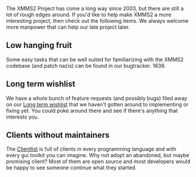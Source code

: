 The XMMS2 Project has come a long way since 2003, but there are still a lot of rough edges around. If you'd like to help make XMMS2 a more interesting project, then check out the following items. We always welcome more manpower that can help our late project later.

== Low hanging fruit ==
Some easy tasks that can be well suited for familiarizing with the XMMS2 codebase (and patch nazis) can be found in our bugtracker. <mantis>1638</mantis>.

== Long term wishlist ==
We have a whole bunch of feature requests (and possibly bugs) filed away on our [http://bugs.xmms2.xmms.se/view.php?id=520 Long term wishlist] that we haven't gotten around to implementing or fixing yet. You could poke around there and see if there's anything that interests you.

== Clients without maintainers ==

The [[Clientlist]] is full of clients in every programming language and with every gui toolkit you can imagine. Why not adopt an abandoned, but maybe promising client? Most of them are open source and most developers would be happy to see someone continue what they started.